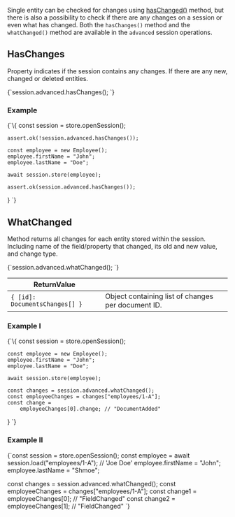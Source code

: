 
Single entity can be checked for changes using [hasChanged()](../../../client-api/session/how-to/check-if-entity-has-changed.mdx) method, but there is also a possibility to check if there are any changes on a session or even what has changed. Both the `hasChanges()`  method and the `whatChanged()` method are available in the `advanced` session operations.

## HasChanges

Property indicates if the session contains any changes. If there are any new, changed or deleted entities.

<TabItem value="what_changed_1" label="what_changed_1">
<CodeBlock language="js">
{`session.advanced.hasChanges();
`}
</CodeBlock>
</TabItem>

### Example

<TabItem value="what_changed_2" label="what_changed_2">
<CodeBlock language="js">
{`\{
    const session = store.openSession();

    assert.ok(!session.advanced.hasChanges());

    const employee = new Employee();
    employee.firstName = "John";
    employee.lastName = "Doe";

    await session.store(employee);

    assert.ok(session.advanced.hasChanges());
\}
`}
</CodeBlock>
</TabItem>



## WhatChanged

Method returns all changes for each entity stored within the session. Including name of the field/property that changed, its old and new value, and change type. 

<TabItem value="what_changed_3" label="what_changed_3">
<CodeBlock language="js">
{`session.advanced.whatChanged();
`}
</CodeBlock>
</TabItem>

| ReturnValue | |
| ------------- | ----- |
| `{ [id]: DocumentsChanges[] }` | Object containing list of changes per document ID. |

### Example I

<TabItem value="what_changed_4" label="what_changed_4">
<CodeBlock language="js">
{`\{
    const session = store.openSession();

    const employee = new Employee();
    employee.firstName = "John";
    employee.lastName = "Doe";

    await session.store(employee);

    const changes = session.advanced.whatChanged();
    const employeeChanges = changes["employees/1-A"];
    const change =
        employeeChanges[0].change; // "DocumentAdded"

\}
`}
</CodeBlock>
</TabItem>

### Example II

<TabItem value="what_changed_5" label="what_changed_5">
<CodeBlock language="js">
{`const session = store.openSession();
const employee = await session.load("employees/1-A"); // 'Joe Doe'
employee.firstName = "John";
employee.lastName = "Shmoe";

const changes = session.advanced.whatChanged();
const employeeChanges = changes["employees/1-A"];
const change1 = employeeChanges[0]; // "FieldChanged"
const change2 = employeeChanges[1]; // "FieldChanged"
`}
</CodeBlock>
</TabItem>




